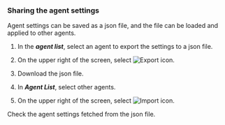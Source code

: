 ### Sharing the agent settings

Agent settings can be saved as a json file, and the file can be loaded and applied to other agents.

1. In the **_agent list_**, select an agent to export the settings to a json file.

2. On the upper right of the screen, select ![Export icon](/img/ico-export.svg). 

3. Download the json file.

4. In **_Agent List_**, select other agents. 

5. On the upper right of the screen, select ![Import icon](/img/ico-import.svg).

Check the agent settings fetched from the json file.

